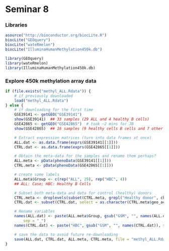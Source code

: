 Seminar 8
========================================================

### Libraries
```r
asource("http://bioconductor.org/biocLite.R")
biocLite("GEOquery")
biocLite("wateRmelon")
biocLite("IlluminaHumanMethylation450k.db")

library(GEOquery)
library(wateRmelon)
library(IlluminaHumanMethylation450k.db)
```

### Explore 450k methylation array data
```r
if (file.exists("methyl_ALL.Rdata")) {
    # if previously downloaded
    load("methyl_ALL.Rdata")
} else {
    # if downloading for the first time
    GSE39141 <- getGEO("GSE39141")
    show(GSE39141)  ## 33 samples (29 ALL and 4 healthy B cells)
    GSE42865 <- getGEO("GSE42865")  # took ~2 mins for JB
    show(GSE42865)  ## 16 samples (9 healthy cells B cells and 7 other cells)

    # Extract expression matrices (turn into data frames at once)
    ALL.dat <- as.data.frame(exprs(GSE39141[[1]]))
    CTRL.dat <- as.data.frame(exprs(GSE42865[[1]]))

    # Obtain the meta-data for the samples and rename them perhaps?
    ALL.meta <- pData(phenoData(GSE39141[[1]]))
    CTRL.meta <- pData(phenoData(GSE42865[[1]]))

    # create some labels
    ALL.meta$Group <- c(rep("ALL", 29), rep("HBC", 4))
    ## ALL: Case; HBC: Healthy B Cells

    # Subset both meta-data and data for control (healthy) donors
    CTRL.meta <- droplevels(subset(CTRL.meta, grepl("Healthy donor", characteristics_ch1.1)))
    CTRL.dat <- subset(CTRL.dat, select = as.character(CTRL.meta$geo_accession))

    # Rename variables
    names(ALL.dat) <- paste(ALL.meta$Group, gsub("GSM", "", names(ALL.dat)), 
        sep = "_")
    names(CTRL.dat) <- paste("HBC", gsub("GSM", "", names(CTRL.dat)), sep = "_")

    # save the data to avoid future re-downloading
    save(ALL.dat, CTRL.dat, ALL.meta, CTRL.meta, file = "methyl_ALL.Rdata")
}

```
